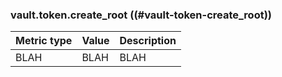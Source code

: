 ### vault.token.create_root ((#vault-token-create_root))

Metric type | Value | Description
----------- | ----- | -----------
BLAH     | BLAH    | BLAH